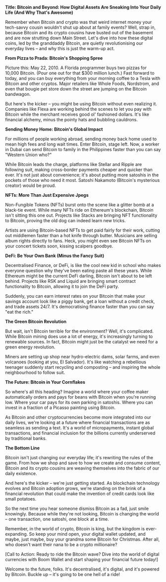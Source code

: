 **Title: Bitcoin and Beyond: How Digital Assets Are Sneaking Into Your Daily Life (And Why That's Awesome)**

Remember when Bitcoin and crypto was that weird internet money your tech-savvy cousin wouldn't shut up about at family events? Well, strap in, because Bitcoin and its crypto cousins have busted out of the basement and are now strutting down Main Street. Let's dive into how these digital coins, led by the granddaddy Bitcoin, are quietly revolutionising our everyday lives – and why this is just the warm-up act.

**From Pizza to Prada: Bitcoin's Shopping Spree**

Picture this: May 22, 2010\. A Florida programmer buys two pizzas for 10,000 Bitcoin. (Pour one out for that $300 million lunch.) Fast forward to today, and you can buy everything from your morning coffee to a Tesla with Bitcoin and other cryptos. Major retailers like Whole Foods, Nordstrom, and even that bougie pet store down the street are jumping on the Bitcoin bandwagon.

But here's the kicker – you might be using Bitcoin without even realizing it. Companies like Flexa are working behind the scenes to let you pay with Bitcoin while the merchant receives good ol' fashioned dollars. It's like financial alchemy, minus the pointy hats and bubbling cauldrons.

**Sending Money Home: Bitcoin's Global Impact**

For millions of people working abroad, sending money back home used to mean high fees and long wait times. Enter Bitcoin, stage left. Now, a worker in Dubai can send Bitcoin to family in the Philippines faster than you can say "Western Union who?"

While Bitcoin leads the charge, platforms like Stellar and Ripple are following suit, making cross-border payments cheaper and quicker than ever. It's not just about convenience; it's about putting more satoshis in the pockets of those who need it most. Satoshi Nakamoto (Bitcoin's mysterious creator) would be proud.

**NFTs: More Than Just Expensive Jpegs**

Non-Fungible Tokens (NFTs) burst onto the scene like a glitter bomb at a black-tie event. While many NFTs ride on Ethereum's blockchain, Bitcoin isn't sitting this one out. Projects like Stacks are bringing NFT functionality to Bitcoin, proving the old dog can indeed learn new tricks.

Artists are using Bitcoin-based NFTs to get paid fairly for their work, cutting out middlemen faster than a hot knife through butter. Musicians are selling album rights directly to fans. Heck, you might even see Bitcoin NFTs on your concert tickets soon, kissing scalpers goodbye.

**DeFi: Be Your Own Bank (Minus the Fancy Suit)**

Decentralised Finance, or DeFi, is like the cool new kid in school who makes everyone question why they've been eating paste all these years. While Ethereum might be the current DeFi darling, Bitcoin isn't about to be left behind. Projects like RSK and Liquid are bringing smart contract functionality to Bitcoin, allowing it to join the DeFi party.

Suddenly, you can earn interest rates on your Bitcoin that make your savings account look like a piggy bank, get a loan without a credit check, and trade assets 24/7. It's democratising finance faster than you can say "eat the rich."

**The Green Bitcoin Revolution**

But wait, isn't Bitcoin terrible for the environment? Well, it's complicated. While Bitcoin mining does use a lot of energy, it's increasingly turning to renewable sources. In fact, Bitcoin might just be the catalyst we need for a green energy revolution.

Miners are setting up shop near hydro-electric dams, solar farms, and even volcanoes (looking at you, El Salvador). It's like watching a rebellious teenager suddenly start recycling and composting – and inspiring the whole neighbourhood to follow suit.

**The Future: Bitcoin in Your Cornflakes**

So where's all this heading? Imagine a world where your coffee maker automatically orders and pays for beans with Bitcoin when you're running low. Where your car pays for its own parking in satoshis. Where you can invest in a fraction of a Picasso painting using Bitcoin.

As Bitcoin and other cryptocurrencies become more integrated into our daily lives, we're looking at a future where financial transactions are as seamless as sending a text. It's a world of micropayments, instant global transactions, and financial inclusion for the billions currently underserved by traditional banks.

**The Bottom Line**

Bitcoin isn't just changing our everyday life; it's rewriting the rules of the game. From how we shop and save to how we create and consume content, Bitcoin and its crypto cousins are weaving themselves into the fabric of our daily existence.

And here's the kicker – we're just getting started. As blockchain technology evolves and Bitcoin adoption grows, we're standing on the brink of a financial revolution that could make the invention of credit cards look like small potatoes.

So the next time you hear someone dismiss Bitcoin as a fad, just smile knowingly. Because while they're not looking, Bitcoin is changing the world – one transaction, one satoshi, one block at a time.

Remember, in the world of crypto, Bitcoin is king, but the kingdom is ever-expanding. So keep your mind open, your digital wallet updated, and maybe, just maybe, buy your grandma some Bitcoin for Christmas. After all, who doesn't want their nana to be a crypto millionaire?

\[Call to Action: Ready to ride the Bitcoin wave? Dive into the world of digital currencies with Boom Wallet and start shaping your financial future today\!\]

Welcome to the future, folks. It's decentralised, it's digital, and it's powered by Bitcoin. Buckle up – it's going to be one hell of a ride\!

